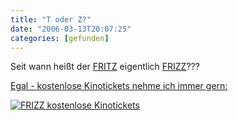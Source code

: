 ```yaml
---
title: "T oder Z?"
date: "2006-03-13T20:07:25"
categories: [gefunden]
---
```


Seit wann heißt der [FRITZ](http://www.fritz-halle.de) eigentlich [FRIZZ](http://www.frizz-halle.de)???

<ins datetime="2006-03-15T15:59:10+00:00">Egal - kostenlose Kinotickets nehme ich immer gern:</ins>

<a href="/blog/2006/03/21/mord-im-pfarrhaus/">![FRIZZ kostenlose Kinotickets](/blog/wp-content/uploads/2006/03/frizz.jpg)</a>
